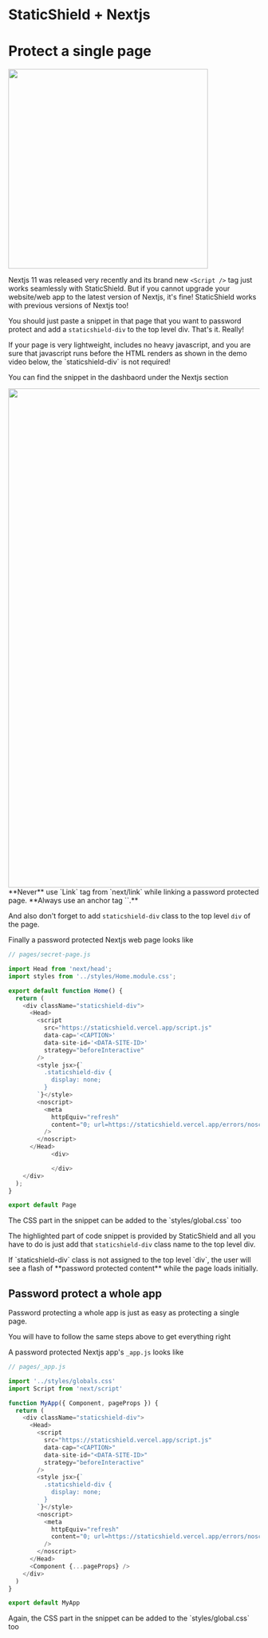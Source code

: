 
# StaticShield + Nextjs

# Protect a single page

<Box t={30} b={30} l={-10}>
  <img src="/banners/nextjs-11.png" width="400px" />
</Box>

Nextjs 11 was released very recently and its brand new `<Script />` tag just works seamlessly with StaticShield.
But if you cannot upgrade your website/web app to the latest version of Nextjs, it's fine! StaticShield works with
previous versions of Nextjs too!

You should just paste a snippet in that page that you want to password protect and add a `staticshield-div`
to the top level div. That's it. Really!

<Callout emoji="💡">
  If your page is very lightweight, includes no heavy javascript, and you are
  sure that javascript runs before the HTML renders as shown in the demo video
  below, the `staticshield-div` is not required!
</Callout>

<Bleed>
  <NextjsDemo />
</Bleed>

You can find the snippet in the dashbaord under the Nextjs section

<Box t={30} b={30} l={-10}>
  <img src="/snippets/nextjs.png" width="1000px" />
</Box>

<Callout emoji="☠️">
	**Never** use `Link` tag from `next/link` while linking a password protected page. **Always use an anchor tag `<a>`.**
</Callout>

And also don't forget to add `staticshield-div` class to the top level `div` of the page.

Finally a password protected Nextjs web page looks like

```js highlight=10,11,12,13,14,15,16,17,18,19,20,21,22,23,24,25,26
// pages/secret-page.js

import Head from 'next/head';
import styles from '../styles/Home.module.css';

export default function Home() {
  return (
    <div className="staticshield-div">
      <Head>
        <script
          src="https://staticshield.vercel.app/script.js"
          data-cap='<CAPTION>'
          data-site-id='<DATA-SITE-ID>'
          strategy="beforeInteractive"
        />
        <style jsx>{`
          .staticshield-div {
            display: none;
          }
        `}</style>
        <noscript>
          <meta
            httpEquiv="refresh"
            content="0; url=https://staticshield.vercel.app/errors/noscript"
          />
        </noscript>
      </Head>
			<div>

			</div>
    </div>
  );
}

export default Page
```

<Callout>
  The CSS part in the snippet can be added to the `styles/global.css` too
</Callout>

The highlighted part of code snippet is provided by StaticShield and all you have to do is just add that `staticshield-div`
class name to the top level div.

<Callout emoji="⚠️">
  If `staticshield-div` class is not assigned to the top level `div`, the user
  will see a flash of **password protected content** while the page loads
  initially.
</Callout>

## Password protect a whole app

Password protecting a whole app is just as easy as protecting a single page.

You will have to follow the same steps above to get everything right

A password protected Nextjs app's `_app.js` looks like

```js highlight=10,11,12,13,14,15,16,17,18,19,20,21,22,23,24,25,26
// pages/_app.js

import '../styles/globals.css'
import Script from 'next/script'

function MyApp({ Component, pageProps }) {
  return (
    <div className="staticshield-div">
      <Head>
        <script
          src="https://staticshield.vercel.app/script.js"
          data-cap="<CAPTION>"
          data-site-id="<DATA-SITE-ID>"
          strategy="beforeInteractive"
        />
        <style jsx>{`
          .staticshield-div {
            display: none;
          }
        `}</style>
        <noscript>
          <meta
            httpEquiv="refresh"
            content="0; url=https://staticshield.vercel.app/errors/noscript"
          />
        </noscript>
      </Head>
      <Component {...pageProps} />
    </div>
  )
}

export default MyApp
```

<Callout>
  Again, the CSS part in the snippet can be added to the `styles/global.css` too
</Callout>
